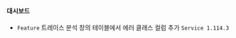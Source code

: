 #### 대시보드​

- <code class="Feature">Feature</code> <span class="uitext">트레이스 분석</span> 창의 테이블에서 <span class="uitext">에러 클래스</span> 컬럼 추가 <code class='changelog-service'>Service 1.114.3​</code>

